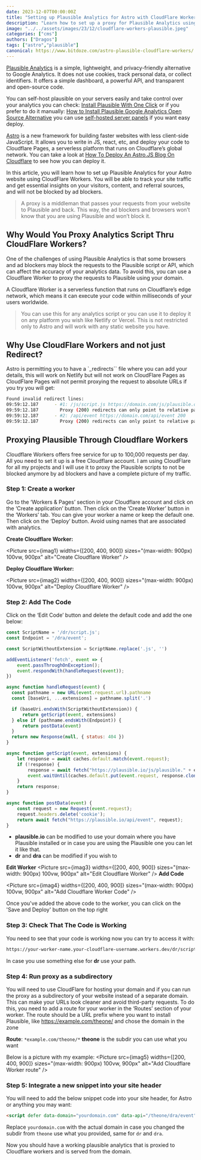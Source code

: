 ```yaml
---
date: 2023-12-07T00:00:00Z
title: "Setting up Plausible Analytics for Astro with CloudFlare Workers"
description: "Learn how to set up a proxy for Plausible Analytics using Cloudflare Workers, a free service that allows you to count your website stats without third-party requests"
image: "../../assets/images/23/12/cloudflare-workers-plausible.jpeg"
categories: ["cms"]
authors: ["Dragos"]
tags: ["astro","plausible"]
canonical: https://www.bitdoze.com/astro-plausible-cloudflare-workers/
---
```



[Plausible Analytics](https://plausible.io/) is a simple, lightweight, and privacy-friendly alternative to Google Analytics. It does not use cookies, track personal data, or collect identifiers. It offers a simple dashboard, a powerful API, and transparent and open-source code.

You can self-host plausible on your servers easily and take control over your analytics you can check: [Install Plausible With One Click](https://www.bitdoze.com/install-plausible-analytics/) or if you prefer to do it manually: [How to Install Plausible Google Analytics Open Source Alternative](https://www.wpdoze.com/how-to-install-plausible/) you can use [self-hosted server panels](https://www.bitdoze.com/best-self-hosted-panels/) if you want easy deploy.


[Astro](https://astro.build/) is a new framework for building faster websites with less client-side JavaScript. It allows you to write in JS, react, etc, and deploy your code to Cloudflare Pages, a serverless platform that runs on Cloudflare’s global network. You can take a look at  [How To Deploy An Astro.JS Blog On Cloudflare](https://www.bitdoze.com/deploy-astrojs-cloudflare/) to see how you can deploy it.

In this article, you will learn how to set up Plausible Analytics for your Astro website using CloudFlare Workers. You will be able to track your site traffic and get essential insights on your visitors, content, and referral sources, and will not be blocked by ad blockers.

>A proxy is a middleman that passes your requests from your website to Plausible and back. This way, the ad blockers and browsers won’t know that you are using Plausible and won’t block it.

## Why Would You Proxy Analytics Script Thru CloudFlare Workers?

One of the challenges of using Plausible Analytics is that some browsers and ad blockers may block the requests to the Plausible script or API, which can affect the accuracy of your analytics data. To avoid this, you can use a Cloudflare Worker to proxy the requests to Plausible using your domain.

A Cloudflare Worker is a serverless function that runs on Cloudflare’s edge network, which means it can execute your code within milliseconds of your users worldwide.

>You can use this for any analytics script or you can use it to deploy it on any platform you wish like Netlify or Vercel. This is not restricted only to Astro and will work with any static website you have.

## Why Use CloudFlare Workers and not just Redirect?

Astro is permitting you to have a `_redirects`` file where you can add your details, this will work on Netlify but will not work on CloudFlare Pages as CloudFlare Pages will not permit proxying the request to absolute URLs if you try you will get: 

```sh
Found invalid redirect lines:
09:59:12.187	  - #1: /js/script.js https://domain.com/js/plausible.outbound-links.js 200
09:59:12.187	    Proxy (200) redirects can only point to relative paths. Got https://domain.com/js/plausible.outbound-links.js
09:59:12.187	  - #2: /api/event https://domain.com/api/event 200
09:59:12.187	    Proxy (200) redirects can only point to relative paths. Got https://domain.com/api/event
```

## Proxying Plausible Through Cloudflare Workers

Cloudflare Workers offers free service for up to 100,000 requests per day. All you need to set it up is a free Cloudflare account. I am using CloudFlare for all my projects and I will use it to proxy the Plausible scripts to not be blocked anymore by ad blockers and have a complete picture of my traffic.

### Step 1: Create a worker

Go to the ‘Workers & Pages’ section in your Cloudflare account and click on the ‘Create application’ button. Then click on the ‘Create Worker’ button in the ‘Workers’ tab. You can give your worker a name or keep the default one. Then click on the ‘Deploy’ button. Avoid using names that are associated with analytics.

**Create Cloudflare Worker:**

<Picture
  src={imag1}
  widths={[200, 400, 900]}
  sizes="(max-width: 900px) 100vw, 900px"
  alt="Create Cloudflare Worker"
/>

**Deploy Cloudflare Worker:**

<Picture
  src={imag2}
  widths={[200, 400, 900]}
  sizes="(max-width: 900px) 100vw, 900px"
  alt="Deploy Cloudflare Worker"
/>

### Step 2: Add The Code

Click on the ‘Edit Code’ button and delete the default code and add the one below:

```js
const ScriptName = '/dr/script.js';
const Endpoint = '/dra/event';

const ScriptWithoutExtension = ScriptName.replace('.js', '')

addEventListener('fetch', event => {
    event.passThroughOnException();
    event.respondWith(handleRequest(event));
})

async function handleRequest(event) {
  const pathname = new URL(event.request.url).pathname
  const [baseUri, ...extensions] = pathname.split('.')

  if (baseUri.endsWith(ScriptWithoutExtension)) {
      return getScript(event, extensions)
  } else if (pathname.endsWith(Endpoint)) {
      return postData(event)
  }
  return new Response(null, { status: 404 })
}

async function getScript(event, extensions) {
    let response = await caches.default.match(event.request);
    if (!response) {
        response = await fetch("https://plausible.io/js/plausible." + extensions.join("."));
        event.waitUntil(caches.default.put(event.request, response.clone()));
    }
    return response;
}

async function postData(event) {
    const request = new Request(event.request);
    request.headers.delete('cookie');
    return await fetch("https://plausible.io/api/event", request);
}
```

- **plausible.io** can be modified to use your domain where you have Plausible installed or in case you are using the Plausible one you can let it like that.
- **dr** and **dra** can be modified if you wish to 

**Edit Worker**
<Picture
  src={imag3}
  widths={[200, 400, 900]}
  sizes="(max-width: 900px) 100vw, 900px"
  alt="Edit Cloudflare Worker"
/>
**Add Code**

<Picture
  src={imag4}
  widths={[200, 400, 900]}
  sizes="(max-width: 900px) 100vw, 900px"
  alt="Add Cloudflare Worker Code"
/>

Once you've added the above code to the worker, you can click on the 'Save and Deploy' button on the top right

### Step 3: Check That The Code is Working

You need to see that your code is working now you can try to access it with:

```sh
https://your-worker-name.your-cloudflare-username.workers.dev/dr/script.js
```
In case you use something else for **dr** use your path.

### Step 4: Run proxy as a subdirectory

You will need to use CloudFlare for hosting your domain and if you can run the proxy as a subdirectory of your website instead of a separate domain. This can make your URLs look cleaner and avoid third-party requests. To do this, you need to add a route for your worker in the ‘Routes’ section of your worker. The route should be a URL prefix where you want to install Plausible, like https://example.com/theone/ and chose the domain in the zone

**Route**: `*example.com/theone/*`
**theone** is the subdir you can use what you want


Below is a picture with my example:
<Picture
  src={imag5}
  widths={[200, 400, 900]}
  sizes="(max-width: 900px) 100vw, 900px"
  alt="Add Cloudflare Worker route"
/>

### Step 5: Integrate a new snippet into your site header

You will need to add the below snippet code into your site header, for Astro or anything you may want:

```html
<script defer data-domain="yourdomain.com" data-api="/theone/dra/event" src="/theone/dr/script.js"></script>
```
Replace `yourdomain.com` with the actual domain in case you changed the subdir from `theone` use what you provided, same for `dr` and `dra`.

Now you should have a working plausible analytics that is proxied to Cloudflare workers and is served from the domain.
